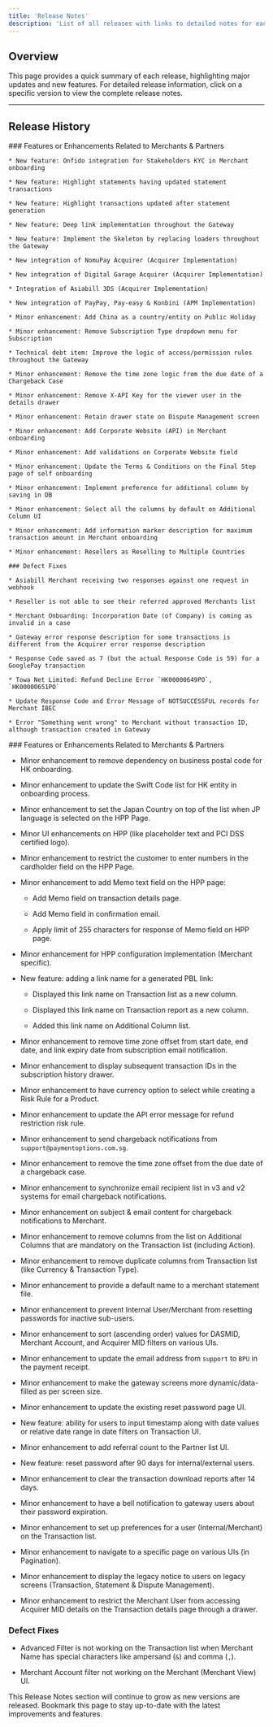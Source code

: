 ```yaml
---
title: 'Release Notes'
description: 'List of all releases with links to detailed notes for each version.'
---
```


## **Overview**

This page provides a quick summary of each release, highlighting major updates and new features. For detailed release information, click on a specific version to view the complete release notes.

***

## **Release History**

<Update label="2024-12-03" description="Release 20">
  <div style={{ fontSize: '12px', lineHeight: '1.2' }}>
    ### Features or Enhancements Related to Merchants & Partners

    * New feature: Onfido integration for Stakeholders KYC in Merchant onboarding

    * New feature: Highlight statements having updated statement transactions

    * New feature: Highlight transactions updated after statement generation

    * New feature: Deep link implementation throughout the Gateway

    * New feature: Implement the Skeleton by replacing loaders throughout the Gateway

    * New integration of NomuPay Acquirer (Acquirer Implementation)

    * New integration of Digital Garage Acquirer (Acquirer Implementation)

    * Integration of Asiabill 3DS (Acquirer Implementation)

    * New integration of PayPay, Pay-easy & Konbini (APM Implementation)

    * Minor enhancement: Add China as a country/entity on Public Holiday

    * Minor enhancement: Remove Subscription Type dropdown menu for Subscription

    * Technical debt item: Improve the logic of access/permission rules throughout the Gateway

    * Minor enhancement: Remove the time zone logic from the due date of a Chargeback Case

    * Minor enhancement: Remove X-API Key for the viewer user in the details drawer

    * Minor enhancement: Retain drawer state on Dispute Management screen

    * Minor enhancement: Add Corporate Website (API) in Merchant onboarding

    * Minor enhancement: Add validations on Corporate Website field

    * Minor enhancement: Update the Terms & Conditions on the Final Step page of self onboarding

    * Minor enhancement: Implement preference for additional column by saving in DB

    * Minor enhancement: Select all the columns by default on Additional Column UI

    * Minor enhancement: Add information marker description for maximum transaction amount in Merchant onboarding

    * Minor enhancement: Resellers as Reselling to Multiple Countries

    ### Defect Fixes

    * Asiabill Merchant receiving two responses against one request in webhook

    * Reseller is not able to see their referred approved Merchants list

    * Merchant Onboarding: Incorporation Date (of Company) is coming as invalid in a case

    * Gateway error response description for some transactions is different from the Acquirer error response description

    * Response Code saved as 7 (but the actual Response Code is 59) for a GooglePay transaction

    * Towa Net Limited: Refund Decline Error `HK00000649PO`, `HK00000651PO`

    * Update Response Code and Error Message of NOTSUCCESSFUL records for Merchant IBEC

    * Error "Something went wrong" to Merchant without transaction ID, although transaction created in Gateway
  </div>
</Update>

<Update label="2024-10-01" description="Release 19">
  ### Features or Enhancements Related to Merchants & Partners

  * Minor enhancement to remove dependency on business postal code for HK onboarding.

  * Minor enhancement to update the Swift Code list for HK entity in onboarding process.

  * Minor enhancement to set the Japan Country on top of the list when JP language is selected on the HPP Page.

  * Minor UI enhancements on HPP (like placeholder text and PCI DSS certified logo).

  * Minor enhancement to restrict the customer to enter numbers in the cardholder field on the HPP Page.

  * Minor enhancement to add Memo text field on the HPP page:

    * Add Memo field on transaction details page.

    * Add Memo field in confirmation email.

    * Apply limit of 255 characters for response of Memo field on HPP page.

  * Minor enhancement for HPP configuration implementation (Merchant specific).

  * New feature: adding a link name for a generated PBL link:

    * Displayed this link name on Transaction list as a new column.

    * Displayed this link name on Transaction report as a new column.

    * Added this link name on Additional Column list.

  * Minor enhancement to remove time zone offset from start date, end date, and link expiry date from subscription email notification.

  * Minor enhancement to display subsequent transaction IDs in the subscription history drawer.

  * Minor enhancement to have currency option to select while creating a Risk Rule for a Product.

  * Minor enhancement to update the API error message for refund restriction risk rule.

  * Minor enhancement to send chargeback notifications from `support@paymentoptions.com.sg`.

  * Minor enhancement to remove the time zone offset from the due date of a chargeback case.

  * Minor enhancement to synchronize email recipient list in v3 and v2 systems for email chargeback notifications.

  * Minor enhancement on subject & email content for chargeback notifications to Merchant.

  * Minor enhancement to remove columns from the list on Additional Columns that are mandatory on the Transaction list (including Action).

  * Minor enhancement to remove duplicate columns from Transaction list (like Currency & Transaction Type).

  * Minor enhancement to provide a default name to a merchant statement file.

  * Minor enhancement to prevent Internal User/Merchant from resetting passwords for inactive sub-users.

  * Minor enhancement to sort (ascending order) values for DASMID, Merchant Account, and Acquirer MID filters on various UIs.

  * Minor enhancement to update the email address from `support` to `BPU` in the payment receipt.

  * Minor enhancement to make the gateway screens more dynamic/data-filled as per screen size.

  * Minor enhancement to update the existing reset password page UI.

  * New feature: ability for users to input timestamp along with date values or relative date range in date filters on Transaction UI.

  * Minor enhancement to add referral count to the Partner list UI.

  * New feature: reset password after 90 days for internal/external users.

  * Minor enhancement to clear the transaction download reports after 14 days.

  * Minor enhancement to have a bell notification to gateway users about their password expiration.

  * Minor enhancement to set up preferences for a user (Internal/Merchant) on the Transaction list.

  * Minor enhancement to navigate to a specific page on various UIs (in Pagination).

  * Minor enhancement to display the legacy notice to users on legacy screens (Transaction, Statement & Dispute Management).

  * Minor enhancement to restrict the Merchant User from accessing Acquirer MID details on the Transaction details page through a drawer.

  ### Defect Fixes

  * Advanced Filter is not working on the Transaction list when Merchant Name has special characters like ampersand (`&`) and comma (`,`).

  * Merchant Account filter not working on the Merchant (Merchant View) UI.
</Update>

<Note>
  This Release Notes section will continue to grow as new versions are released. Bookmark this page to stay up-to-date with the latest improvements and features.
</Note>